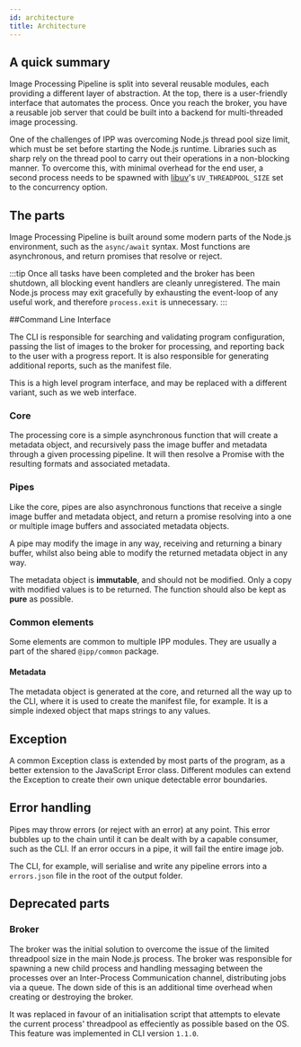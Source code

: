 ```yaml
---
id: architecture
title: Architecture
---
```



## A quick summary

Image Processing Pipeline is split into several reusable modules, each providing a different layer
of abstraction. At the top, there is a user-friendly interface that automates the process. Once you
reach the broker, you have a reusable job server that could be built into a backend for
multi-threaded image processing.

One of the challenges of IPP was overcoming Node.js thread pool size limit, which must be set before
starting the Node.js runtime. Libraries such as sharp rely on the thread pool to carry out their
operations in a non-blocking manner. To overcome this, with minimal overhead for the end user, a
second process needs to be spawned with [libuv][libuv]'s `UV_THREADPOOL_SIZE` set to the concurrency
option.

## The parts

Image Processing Pipeline is built around some modern parts of the Node.js environment, such as the
`async/await` syntax. Most functions are asynchronous, and return promises that resolve or reject.

<!-- prettier-ignore-start -->
:::tip
Once all tasks have been completed and the broker has been shutdown, all blocking event handlers are
cleanly unregistered. The main Node.js process may exit gracefully by exhausting the event-loop of
any useful work, and therefore `process.exit` is unnecessary.
:::
<!-- prettier-ignore-end -->

##Command Line Interface

The CLI is responsible for searching and validating program configuration, passing the list of
images to the broker for processing, and reporting back to the user with a progress report. It is
also responsible for generating additional reports, such as the manifest file.

This is a high level program interface, and may be replaced with a different variant, such as we web
interface.

### Core

The processing core is a simple asynchronous function that will create a metadata object, and
recursively pass the image buffer and metadata through a given processing pipeline. It will then
resolve a Promise with the resulting formats and associated metadata.

### Pipes

Like the core, pipes are also asynchronous functions that receive a single image buffer and metadata
object, and return a promise resolving into a one or multiple image buffers and associated metadata
objects.

A pipe may modify the image in any way, receiving and returning a binary buffer, whilst also being
able to modify the returned metadata object in any way.

The metadata object is **immutable**, and should not be modified. Only a copy with modified values
is to be returned. The function should also be kept as **pure** as possible.

### Common elements

Some elements are common to multiple IPP modules. They are usually a part of the shared
`@ipp/common` package.

#### Metadata

The metadata object is generated at the core, and returned all the way up to the CLI, where it is
used to create the manifest file, for example. It is a simple indexed object that maps strings to
any values.

## Exception

A common Exception class is extended by most parts of the program, as a better extension to the
JavaScript Error class. Different modules can extend the Exception to create their own unique
detectable error boundaries.

## Error handling

Pipes may throw errors (or reject with an error) at any point. This error bubbles up to the chain
until it can be dealt with by a capable consumer, such as the CLI. If an error occurs in a pipe, it
will fail the entire image job.

The CLI, for example, will serialise and write any pipeline errors into a `errors.json` file in the
root of the output folder.

## Deprecated parts

### Broker

The broker was the initial solution to overcome the issue of the limited threadpool size in the main
Node.js process. The broker was responsible for spawning a new child process and handling messaging
between the processes over an Inter-Process Communication channel, distributing jobs via a queue.
The down side of this is an additional time overhead when creating or destroying the broker.

It was replaced in favour of an initialisation script that attempts to elevate the current process'
threadpool as effeciently as possible based on the OS. This feature was implemented in CLI version
`1.1.0`.

<WIP centre spacing="12" />

[libuv]: https://libuv.org
